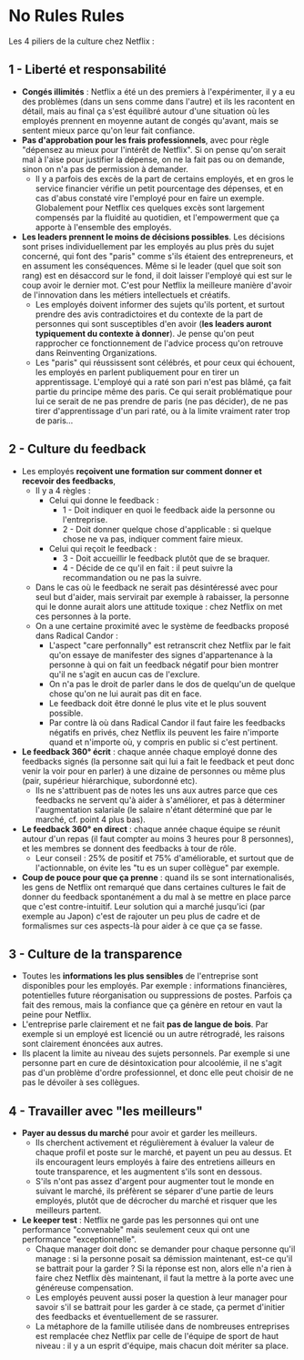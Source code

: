 
# No Rules Rules

Les 4 piliers de la culture chez Netflix :

## 1 - Liberté et responsabilité

- **Congés illimités** : Netflix a été un des premiers à l'expérimenter, il y a eu des problèmes (dans un sens comme dans l'autre) et ils les racontent en détail, mais au final ça s'est équilibré autour d'une situation où les employés prennent en moyenne autant de congés qu'avant, mais se sentent mieux parce qu'on leur fait confiance.
- **Pas d'approbation pour les frais professionnels**, avec pour règle "dépensez au mieux pour l'intérêt de Netflix". Si on pense qu'on serait mal à l'aise pour justifier la dépense, on ne la fait pas ou on demande, sinon on n'a pas de permission à demander.
  - Il y a parfois des excès de la part de certains employés, et en gros le service financier vérifie un petit pourcentage des dépenses, et en cas d'abus constaté vire l'employé pour en faire un exemple. Globalement pour Netflix ces quelques excès sont largement compensés par la fluidité au quotidien, et l'empowerment que ça apporte à l'ensemble des employés.
- **Les leaders prennent le moins de décisions possibles**. Les décisions sont prises individuellement par les employés au plus près du sujet concerné, qui font des "paris" comme s'ils étaient des entrepreneurs, et en assument les conséquences. Même si le leader (quel que soit son rang) est en désaccord sur le fond, il doit laisser l'employé qui est sur le coup avoir le dernier mot. C'est pour Netflix la meilleure manière d'avoir de l'innovation dans les métiers intellectuels et créatifs.
  - Les employés doivent informer des sujets qu'ils portent, et surtout prendre des avis contradictoires et du contexte de la part de personnes qui sont susceptibles d'en avoir (**les leaders auront typiquement du contexte à donner**). Je pense qu'on peut rapprocher ce fonctionnement de l'advice process qu'on retrouve dans <Book>Reinventing Organizations</Book>.
  - Les "paris" qui réussissent sont célébrés, et pour ceux qui échouent, les employés en parlent publiquement pour en tirer un apprentissage. L'employé qui a raté son pari n'est pas blâmé, ça fait partie du principe même des paris. Ce qui serait problématique pour lui ce serait de ne pas prendre de paris (ne pas décider), de ne pas tirer d'apprentissage d'un pari raté, ou à la limite vraiment rater trop de paris...

## 2 - Culture du feedback

- Les employés **reçoivent une formation sur comment donner et recevoir des feedbacks**,
  - Il y a 4 règles :
    - Celui qui donne le feedback :
      - 1 - Doit indiquer en quoi le feedback aide la personne ou l'entreprise.
      - 2 - Doit donner quelque chose d'applicable : si quelque chose ne va pas, indiquer comment faire mieux.
    - Celui qui reçoit le feedback :
      - 3 - Doit accueillir le feedback plutôt que de se braquer.
      - 4 - Décide de ce qu'il en fait : il peut suivre la recommandation ou ne pas la suivre.
  - Dans le cas où le feedback ne serait pas désintéressé avec pour seul but d'aider, mais servirait par exemple à rabaisser, la personne qui le donne aurait alors une attitude toxique : chez Netflix on met ces personnes à la porte.
  - On a une certaine proximité avec le système de feedbacks proposé dans <Book>Radical Candor</Book> :
    - L'aspect "care perfonnally" est retranscrit chez Netflix par le fait qu'on essaye de manifester des signes d'appartenance à la personne à qui on fait un feedback négatif pour bien montrer qu'il ne s'agit en aucun cas de l'exclure.
    - On n'a pas le droit de parler dans le dos de quelqu'un de quelque chose qu'on ne lui aurait pas dit en face.
    - Le feedback doit être donné le plus vite et le plus souvent possible.
    - Par contre là où dans <Book>Radical Candor</Book> il faut faire les feedbacks négatifs en privés, chez Netflix ils peuvent les faire n'importe quand et n'importe où, y compris en public si c'est pertinent.
- **Le feedback 360° écrit** : chaque année chaque employé donne des feedbacks signés (la personne sait qui lui a fait le feedback et peut donc venir la voir pour en parler) à une dizaine de personnes ou même plus (pair, supérieur hiérarchique, subordonné etc).
  - Ils ne s'attribuent pas de notes les uns aux autres parce que ces feedbacks ne servent qu'à aider à s'améliorer, et pas à déterminer l'augmentation salariale (le salaire n'étant déterminé que par le marché, cf. point 4 plus bas).
- **Le feedback 360° en direct** : chaque année chaque équipe se réunit autour d'un repas (il faut compter au moins 3 heures pour 8 personnes), et les membres se donnent des feedbacks à tour de rôle.
  - Leur conseil : 25% de positif et 75% d'améliorable, et surtout que de l'actionnable, on évite les "tu es un super collègue" par exemple.
- **Coup de pouce pour que ça prenne** : quand ils se sont internationalisés, les gens de Netflix ont remarqué que dans certaines cultures le fait de donner du feedback spontanément a du mal à se mettre en place parce que c'est contre-intuitif. Leur solution qui a marché jusqu'ici (par exemple au Japon) c'est de rajouter un peu plus de cadre et de formalismes sur ces aspects-là pour aider à ce que ça se fasse.

## 3 - Culture de la transparence

- Toutes les **informations les plus sensibles** de l'entreprise sont disponibles pour les employés. Par exemple : informations financières, potentielles future réorganisation ou suppressions de postes. Parfois ça fait des remous, mais la confiance que ça génère en retour en vaut la peine pour Netflix.
- L'entreprise parle clairement et ne fait **pas de langue de bois**. Par exemple si un employé est licencié ou un autre rétrogradé, les raisons sont clairement énoncées aux autres.
- Ils placent la limite au niveau des sujets personnels. Par exemple si une personne part en cure de désintoxication pour alcoolémie, il ne s'agit pas d'un problème d'ordre professionnel, et donc elle peut choisir de ne pas le dévoiler à ses collègues.

## 4 - Travailler avec "les meilleurs"

- **Payer au dessus du marché** pour avoir et garder les meilleurs.
  - Ils cherchent activement et régulièrement à évaluer la valeur de chaque profil et poste sur le marché, et payent un peu au dessus. Et ils encouragent leurs employés à faire des entretiens ailleurs en toute transparence, et les augmentent s'ils sont en dessous.
  - S'ils n'ont pas assez d'argent pour augmenter tout le monde en suivant le marché, ils préfèrent se séparer d'une partie de leurs employés, plutôt que de décrocher du marché et risquer que les meilleurs partent.
- **Le keeper test** : Netflix ne garde pas les personnes qui ont une performance "convenable" mais seulement ceux qui ont une performance "exceptionnelle".
  - Chaque manager doit donc se demander pour chaque personne qu'il manage : si la personne posait sa démission maintenant, est-ce qu'il se battrait pour la garder ? Si la réponse est non, alors elle n'a rien à faire chez Netflix dès maintenant, il faut la mettre à la porte avec une généreuse compensation.
  - Les employés peuvent aussi poser la question à leur manager pour savoir s'il se battrait pour les garder à ce stade, ça permet d'initier des feedbacks et éventuellement de se rassurer.
  - La métaphore de la famille utilisée dans de nombreuses entreprises est remplacée chez Netflix par celle de l'équipe de sport de haut niveau : il y a un esprit d'équipe, mais chacun doit mériter sa place.
